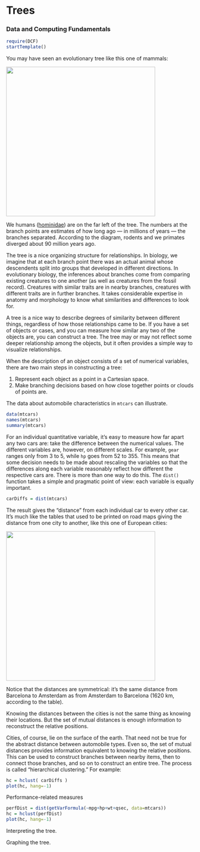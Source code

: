 Trees
=====================

### Data and Computing Fundamentals

```r
require(DCF)
startTemplate()
```

You may have seen an evolutionary tree like this one of mammals:

<a href="http://upload.wikimedia.org/wikipedia/commons/0/0e/An_evolutionary_tree_of_mammals.jpeg"><img src="http://upload.wikimedia.org/wikipedia/commons/0/0e/An_evolutionary_tree_of_mammals.jpeg" width=400></a>

We humans ([hominidae](http://en.wikipedia.org/wiki/Hominidae)) are on the far left of the tree.  The numbers at the branch points are estimates of how long ago --- in millions of years --- the branches separated.  According to the diagram, rodents and we primates diverged about 90 million years ago.

The tree is a nice organizing structure for relationships.  In biology, we imagine that at each branch point there was an actual animal whose descendents split into groups that developed in different directions. In evolutionary biology, the inferences about branches come from comparing existing creatures to one another (as well as creatures from the fossil record).  Creatures with similar traits are in nearby branches, creatures with different traits are in further branches.  It takes considerable expertise in anatomy and morphology to know what similarities and differences to look for.

A tree is a nice way to describe degrees of similarity between different things, regardless of how those relationships came to be.  If you have a set of objects or cases, and you can measure how similar any two of the objects are, you can construct a tree.  The tree may or may not reflect some deeper relationship among the objects, but it often provides a simple way to visualize relationships.

When the description of an object consists of a set of numerical variables, there are two main steps in constructing a tree:

1. Represent each object as a point in a Cartesian space.
2. Make branching decisions based on how close together points or clouds of points are.

The data about automobile characteristics in `mtcars` can illustrate.
```r
data(mtcars)
names(mtcars)
summary(mtcars)
```

For an individual quantitative variable, it's easy to measure how far apart any two cars are: take the difference between the numerical values.  The different variables are, however, on different scales.  For example, `gear` ranges only from 3 to 5, while `hp` goes from 52 to 355.  This means that some decision needs to be made about rescaling the variables so that the differences along each variable reasonably reflect how different the respective cars are.  There is more than one way to do this. The `dist()` function takes a simple and pragmatic point of view: each variable is equally important.
```r
carDiffs = dist(mtcars)
```
The result gives the "distance" from each individual car to every other car.  It's much like the tables that used to be printed on road maps giving the distance from one city to another, like this one of European cities:

<a href="http://www.ual.es/Universidad/AsEcon/images/ke.gif"><img src="http://www.ual.es/Universidad/AsEcon/images/ke.gif" width=400></a>

Notice that the distances are symmetrical: it's the same distance from Barcelona to Amsterdam as from Amsterdam to Barcelona (1620 km, according to the table).

Knowing the distances between the cities is not the same thing as knowing their locations.  But the set of mutual distances is enough information to reconstruct the relative positions.  

Cities, of course, lie on the surface of the earth.  That need not be true for the abstract distance between automobile types.  Even so, the set of mutual distances provides information equivalent to knowing the relative positions.  This can be used to construct branches between nearby items, then to connect those branches, and so on to construct an entire tree.  The process is called "hierarchical clustering."  For example:

```r
hc = hclust( carDiffs )
plot(hc, hang=-1)
```

Performance-related measures
```r
perfDist = dist(getVarFormula(~mpg+hp+wt+qsec, data=mtcars))
hc = hclust(perfDist)
plot(hc, hang=-1)
```


Interpreting the tree.

Graphing the tree.



